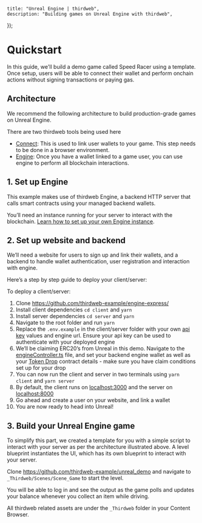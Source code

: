 
	title: "Unreal Engine | thirdweb",
	description: "Building games on Unreal Engine with thirdweb",
});

# Quickstart

In this guide, we'll build a demo game called Speed Racer using a template. Once setup, users will be able to connect their wallet and perform onchain actions without signing transactions or paying gas.

## Architecture

We recommend the following architecture to build production-grade games on Unreal Engine.

<DocImage src={unrealImage} alt="Gaming Diagram preview" />

There are two thirdweb tools being used here

- [Connect](https://portal.thirdweb.com/connect): This is used to link user wallets to your game. This step needs to be done in a browser environment.
- [Engine](https://portal.thirdweb.com/engine): Once you have a wallet linked to a game user, you can use engine to perform all blockchain interactions.

## 1. Set up Engine

This example makes use of thirdweb Engine, a backend HTTP server that calls smart contracts using your managed backend wallets.

You’ll need an instance running for your server to interact with the blockchain. [Learn how to set up your own Engine instance](/engine).

## 2. Set up website and backend

We’ll need a website for users to sign up and link their wallets, and a backend to handle wallet authentication, user registration and interaction with engine.

Here’s a step by step guide to deploy your client/server:

To deploy a client/server:

1. Clone https://github.com/thirdweb-example/engine-express/
2. Install client dependencies `cd client` and `yarn`
3. Install server dependencies `cd server` and `yarn`
4. Navigate to the root folder and run `yarn`
5. Replace the `.env.example` in the client/server folder with your own [api key](http://thirdweb.com/create-api-key) values and engine url. Ensure your api key can be used to authenticate with your deployed engine
6. We’ll be claiming ERC20’s from Unreal in this demo. Navigate to the [engineController.ts](https://github.com/thirdweb-example/engine-express/blob/main/server/src/controllers/engineController.ts) file, and set your backend engine wallet as well as your [Token Drop](https://thirdweb.com/thirdweb.eth/DropERC20) contract details - make sure you have claim conditions set up for your drop
7. You can now run the client and server in two terminals using `yarn client` and `yarn server`
8. By default, the client runs on [localhost:3000](http://localhost:3000) and the server on [localhost:8000](http://localhost:8000)
9. Go ahead and create a user on your website, and link a wallet
10. You are now ready to head into Unreal!

## 3. Build your Unreal Engine game

To simplify this part, we created a template for you with a simple script to interact with your server as per the architecture illustrated above. A level blueprint instantiates the UI, which has its own blueprint to interact with your server.

Clone https://github.com/thirdweb-example/unreal_demo and navigate to `_Thirdweb/Scenes/Scene_Game` to start the level.

You will be able to log in and see the output as the game polls and updates your balance whenever you collect an item while driving.

All thirdweb related assets are under the `_Thirdweb` folder in your Content Browser.
